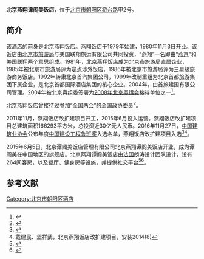 '''北京燕翔谭阁美饭店'''，位于[[北京市|北京市]][[朝阳区_(北京市)|朝阳区]][[将台路|将台路]]甲2号。

==简介==
该酒店的前身是北京燕翔饭店。燕翔饭店于1979年始建，1980年11月3日开业。该饭店由[[北京市旅游发展委员会|北京市旅游局]]与美国联翔旅运有限公司共同投资，“燕翔”一名即由“[[燕京|燕京]]”和美国联翔两个意思组成。1981年，北京燕翔饭店成为北京市旅游局直属企业，1985年被北京市旅游局评为定点涉外饭店，1986年被北京市旅游局评为三星级旅游商务饭店。1992年转隶北京首汽集团公司，1999年改制重组为北京首都旅游集团下属企业，是北京首都国际酒店集团的核心企业。2004年，由首旅建国有限公司管理。2004年被北京奥组委签署为[[2008年北京奥运会|2008年北京奥运会]]接待单位之一<ref>{{Cite web |url = http://job.veryeast.cn/93410 |title = 北京燕翔饭店 |author =  |date =  |publisher =  最佳东方|language =  |accessdate = 2017-03-29 |quote =  }}</ref>。 

北京燕翔饭店曾接待过参加“全国[[两会|两会]]”的[[全国政协|全国政协]]委员<ref>{{Cite web |url = http://news.163.com/15/0228/20/AJIODKH000014SEH.html |title = 今年全国人大代表政协委员开会时住哪儿 |author =  |date = 2015-02-28 |publisher = 网易 |language =  |accessdate =  |quote =  |archive-url = https://web.archive.org/web/20170329050126/http://news.163.com/15/0228/20/AJIODKH000014SEH.html |archive-date = 2017-03-29 |dead-url = yes }}</ref>。

2011年11月，燕翔饭店改扩建项目开工，2015年6月投入运营。燕翔饭店改扩建项目总建筑面积166293平方米，总投资近30亿元人民币。2016年11月27日，[[中国建筑业协会|中国建筑业协会]]公布年度[[中国建设工程鲁班奖|中国建设工程鲁班奖]]入选名单，燕翔饭店改扩建项目入选<ref>{{Cite web|url =  http://money.163.com/16/1207/06/C7LNTR4O002580S6.html|title =  燕翔饭店项目获鲁班奖|author =  |date =  2016-12-07|publisher =  网易|language =  |accessdate =  |quote =  |archive-date =  2021-01-17|archive-url =  https://web.archive.org/web/20210117144058/https://money.163.com/16/1207/06/C7LNTR4O002580S6.html}}</ref><ref>戴建民、孟祥武，北京燕翔饭店改扩建项目，安装2014(8)</ref>。

2015年6月5日，北京谭阁美饭店管理有限公司北京燕翔谭阁美饭店开业，成为谭阁美在中国地区的旗舰店。北京燕翔谭阁美饭店由[[法国|法国]]朗涛设计团队设计，设有264间客房，以及餐厅、健身房等设施，并提供社交平台<ref>{{Cite web |url = http://news.sina.com.cn/o/2015-06-16/133031956321.shtml |title = 谭阁美品牌旗舰店——北京燕翔谭阁美饭店全新亮相 |author =  |date =2015-06-16  |publisher = 新浪 |language =  |accessdate =  |quote =  }}</ref><ref>{{Cite web |url = http://news.163.com/15/0617/02/AS9ERIHD00014AED.html |title = 北京燕翔谭阁美饭店开业 |author =  |date = 2015-06-17 |publisher = 网易 |language =  |accessdate =  |quote =  }}{{Dead link|date=2019年12月 |bot=InternetArchiveBot |fix-attempted=yes }}</ref>。

==参考文献==
{{Reflist|2}}

[[Category:北京市朝阳区酒店|Category:北京市朝阳区酒店]]